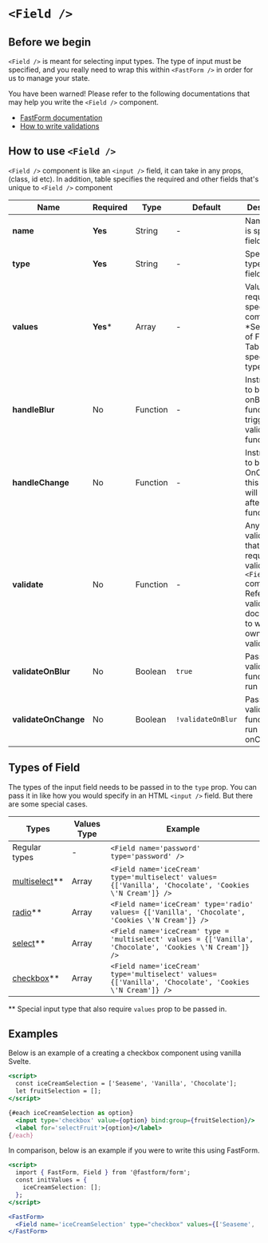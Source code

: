 

<Meta title="Field/Field" component={FastForm} />

# `<Field />`

## Before we begin
`<Field />` is meant for selecting input types. The type of input must be specified, and you really need to wrap this within `<FastForm />` in order for us to manage your state. 

You have been warned! 
Please refer to the following documentations that may help you write the `<Field />` component.
- [FastForm documentation](?path=/story/fastform-fastform--page)
- [How to write validations](?path=/story/validators-validators--page)

## How to use `<Field />`

`<Field />` component is like an `<input />` field, it can take in any props, (class, id etc). In addition, table specifies the required and other fields that's unique to `<Field />` component

| Name | Required | Type | Default | Description |
| --- | --- | --- | --- | --- |
| **name** | **Yes** | String | - | Name for the is specific field |
| **type** | **Yes** | String | - | Specify the type of input field |
| **values** | **Yes*** | Array | - | Values required for specific components. *See Types of Field Table for special types
| **handleBlur** | No | Function | - | Instructions to be run onBlur, this function will trigger after validate function |
| **handleChange** | No | Function | - | Instructions to be run OnChange, this function will trigger after validate function|
| **validate** | No | Function | - | Any validators that is required to validate the `<Field />` component. Refer to validator docs on how to write your own validations|
| **validateOnBlur** | No | Boolean | `true` | Passed in validate function will run onBlur|
| **validateOnChange** | No | Boolean | `!validateOnBlur` | Passed in validate function will run onChange |


## Types of Field 

The types of the input field needs to be passed in to the `type` prop. You can pass it in like how you would specify in an HTML `<input />` field. But there are some special cases. 

| Types | Values Type | Example |
| --- | --- | --- |
| Regular types | - | `<Field name='password' type='password' />`|
| [multiselect](?path=/story/field-multi-select--multi-select)** | Array | `<Field name='iceCream' type='multiselect' values={['Vanilla', 'Chocolate', 'Cookies \'N Cream']} />` | 
| [radio](?path=/story/field-radio--radio)** | Array | `<Field name='iceCream' type='radio' values= {['Vanilla', 'Chocolate', 'Cookies \'N Cream']} />` | 
| [select](?path=/story/field-select--select)** | Array | `<Field name='iceCream' type = 'multiselect' values = {['Vanilla', 'Chocolate', 'Cookies \'N Cream']} />` |
| [checkbox](?path=/story/field-checkbox--checkbox)** | Array | `<Field name='iceCream' type='multiselect' values={['Vanilla', 'Chocolate', 'Cookies \'N Cream']} />` |
** Special input type that also require `values` prop to be passed in.
## Examples

Below is an example of a creating a checkbox component using vanilla Svelte.
```jsx
<script>
  const iceCreamSelection = ['Seaseme', 'Vanilla', 'Chocolate'];
  let fruitSelection = [];
</script>

{#each iceCreamSelection as option}
  <input type='checkbox' value={option} bind:group={fruitSelection}/>
  <label for='selectFruit'>{option}</label>
{/each}
```

In comparison, below is an example if you were to write this using FastForm.
```jsx
<script>
  import { FastForm, Field } from '@fastform/form';
  const initValues = {
    iceCreamSelection: [];
  };
</script>

<FastForm>
  <Field name='iceCreamSelection' type="checkbox" values={['Seaseme', 'Vanilla', 'Chocolate']}/>
</FastForm>
```





